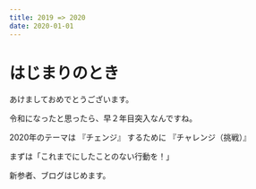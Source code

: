 ```yaml
---
title: 2019 => 2020
date: 2020-01-01
---
```


# はじまりのとき

あけましておめでとうございます。

令和になったと思ったら、早２年目突入なんですね。

2020年のテーマは
『チェンジ』 するために 『チャレンジ（挑戦）』

まずは「これまでにしたことのない行動を！」

新参者、ブログはじめます。


